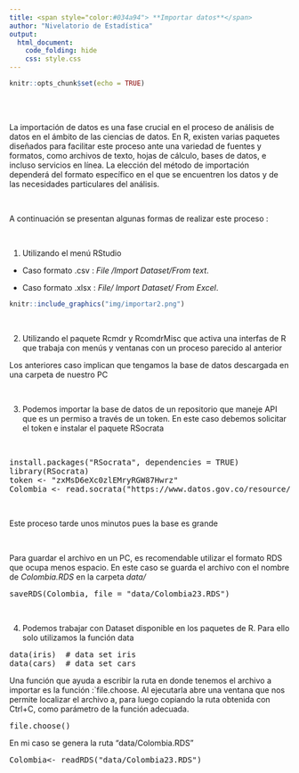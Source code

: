 ---
title: <span style="color:#034a94"> **Importar datos**</span>
author: "Nivelatorio de Estadística"
output:
  html_document:
    code_folding: hide
    css: style.css
---

```{r setup, include=FALSE}
knitr::opts_chunk$set(echo = TRUE)
```


<br/><br/>

La importación de datos es una fase crucial en el proceso de análisis de datos en el ámbito de las ciencias de datos. En R, existen varias paquetes diseñados para facilitar este proceso ante  una variedad de fuentes  y formatos, como archivos de texto, hojas de cálculo, bases de datos, e incluso servicios en línea. La elección del método de importación dependerá del formato específico en el que se encuentren los datos y de las necesidades particulares del análisis.

<br/>

A continuación se presentan algunas formas de realizar este proceso :

<br/>

1. Utilizando el menú RStudio 

+ Caso formato .csv : *File /Import Dataset/From text*. 

+ Caso formato .xlsx : *File/ Import Dataset/ From Excel*. 



```{r, echo=FALSE, out.width="100%", fig.align = "center"}
knitr::include_graphics("img/importar2.png")
```
  

<br/>

2. Utilizando el paquete Rcmdr y RcomdrMisc que activa una interfas de R que trabaja con menús y ventanas con un proceso parecido al anterior

Los anteriores caso implican que tengamos la base de datos descargada en una carpeta de nuestro PC

<br/>

3. Podemos importar la base de datos de un repositorio que maneje API que es un permiso a través de un token. En este caso debemos solicitar el token e instalar el paquete RSocrata

<br/>

<pre>
install.packages("RSocrata", dependencies = TRUE)   
library(RSocrata)    
token <- "zxMsD6eXc0zlEMryRGW87Hwrz"  
Colombia <- read.socrata("https://www.datos.gov.co/resource/gt2j-8ykr.json", app_token = token) 
</pre>

<br/>

Este proceso tarde unos minutos pues  la base es grande

<br/>

Para guardar el archivo en un PC, es recomendable utilizar el formato RDS que ocupa menos espacio. En este caso se guarda el archivo con el nombre de *Colombia.RDS* en la carpeta *data/*

<pre>
saveRDS(Colombia, file = "data/Colombia23.RDS") 
</pre>

<br/>

4. Podemos trabajar con Dataset disponible en los paquetes de R. Para ello solo utilizamos la función data

<pre>
data(iris)  # data set iris
data(cars)  # data set cars
</pre>


Una función que ayuda a escribir la ruta en donde tenemos el archivo a importar es la función :`file.choose. Al ejecutarla abre una ventana que nos permite localizar el archivo a, para luego copiando la ruta obtenida con Ctrl+C, como parámetro de la función adecuada.


<pre>
file.choose()
</pre>

En mi caso se genera la ruta "data/Colombia.RDS"


<pre>
Colombia<- readRDS("data/Colombia23.RDS")
</pre>

<br/><br/>

